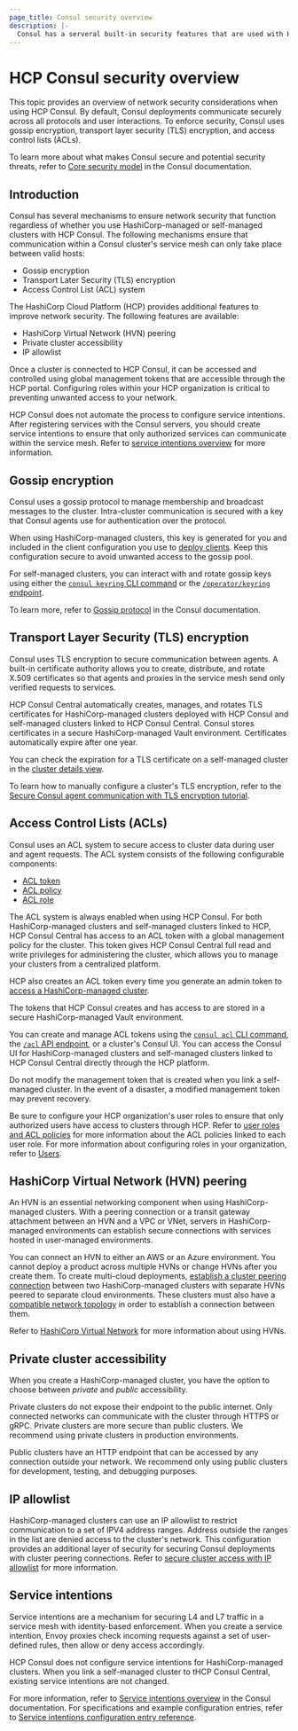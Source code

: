```yaml
---
page_title: Consul security overview
description: |-
  Consul has a serveral built-in security features that are used with HCP Consul. Learn what makes HCP Consul secure and the role you play in network security.
---
```


# HCP Consul security overview

This topic provides an overview of network security considerations when using HCP Consul. By default, Consul deployments communicate securely across all protocols and user interactions. To enforce security, Consul uses gossip encryption, transport layer security (TLS) encryption, and access control lists (ACLs).

To learn more about what makes Consul secure and potential security threats, refer to [Core security model](/consul/docs/security) in the Consul documentation.

## Introduction

Consul has several mechanisms to ensure network security that function regardless of whether you use HashiCorp-managed or self-managed clusters with HCP Consul. The following mechanisms ensure that communication within a Consul cluster's service mesh can only take place between valid hosts:

- Gossip encryption
- Transport Later Security (TLS) encryption
- Access Control List (ACL) system

The HashiCorp Cloud Platform (HCP) provides additional features to improve network security. The following features are available:

- HashiCorp Virtual Network (HVN) peering
- Private cluster accessibility
- IP allowlist

Once a cluster is connected to HCP Consul, it can be accessed and controlled using global management tokens that are accessible through the HCP portal. Configuring roles within your HCP organization is critical to preventing unwanted access to your network.

HCP Consul does not automate the process to configure service intentions. After registering services with the Consul servers, you should create service intentions to ensure that only authorized services can communicate within the service mesh. Refer to [service intentions overview](/consul/docs/connect/intentions) for more information.

## Gossip encryption

Consul uses a gossip protocol to manage membership and broadcast messages to the cluster. Intra-cluster communication is secured with a key that Consul agents use for authentication over the protocol.

When using HashiCorp-managed clusters, this key is generated for you and included in the client configuration you use to [deploy clients](/hcp/docs/consul/hcp-managed/clients). Keep this configuration secure to avoid unwanted access to the gossip pool.

For self-managed clusters, you can interact with and rotate gossip keys using either the [`consul keyring` CLI command](/consul/commands/keyring) or the [`/operator/keyring` endpoint](/consul/api-docs/operator/keyring).

To learn more, refer to [Gossip protocol](/consul/docs/architecture/gossip) in the Consul documentation.

## Transport Layer Security (TLS) encryption

Consul uses TLS encryption to secure communication between agents. A built-in certificate authority allows you to create, distribute, and rotate X.509 certificates so that agents and proxies in the service mesh send only verified requests to services.

HCP Consul Central automatically creates, manages, and rotates TLS certificates for HashiCorp-managed clusters deployed with HCP Consul and self-managed clusters linked to HCP Consul Central. Consul stores certificates in a secure HashiCorp-managed Vault environment. Certificates automatically expire after one year.

You can check the expiration for a TLS certificate on a self-managed cluster in the [cluster details view](/hcp/docs/consul/monitor/consul-central/network-views#cluster-details).

To learn how to manually configure a cluster's TLS encryption, refer to the [Secure Consul agent communication with TLS encryption tutorial](/consul/tutorials/security/tls-encryption-secure).

## Access Control Lists (ACLs)

Consul uses an ACL system to secure access to cluster data during user and agent requests. The ACL system consists of the following configurable components:

- [ACL token](/consul/docs/security/acl/tokens)
- [ACL policy](/consul/docs/security/acl/acl-policies)
- [ACL role](/consul/docs/security/acl/acl-roles)

The ACL system is always enabled when using HCP Consul. For both HashiCorp-managed clusters and self-managed clusters linked to HCP, HCP Consul Central has access to an ACL token with a global management policy for the cluster. This token gives HCP Consul Central full read and write privileges for administering the cluster, which allows you to manage your clusters from a centralized platform.

HCP also creates an ACL token every time you generate an admin token to [access a HashiCorp-managed cluster](/hcp/docs/consul/hcp-managed/access).

The tokens that HCP Consul creates and has access to are stored in a secure HashiCorp-managed Vault environment.

You can create and manage ACL tokens using the [`consul acl` CLI command](/consul/commands/acl), the [`/acl` API endpoint](/consul/api-docs/acl), or a cluster's Consul UI. You can access the Consul UI for HashiCorp-managed clusters and self-managed clusters linked to HCP Consul Central directly through the HCP platform.

Do not modify the management token that is created when you link a self-managed cluster. In the event of a disaster, a modified management token may prevent recovery.

Be sure to configure your HCP organization's user roles to ensure that only authorized users have access to clusters through HCP. Refer to [user roles and ACL policies](/hcp/docs/consul/self-managed#user-roles-and-acl-policies) for more information about the ACL policies linked to each user role. For more information about configuring roles in your organization, refer to [Users](/hcp/docs/hcp/admin/users).

## HashiCorp Virtual Network (HVN) peering

An HVN is an essential networking component when using HashiCorp-managed clusters. With a peering connection or a transit gateway attachment between an HVN and a VPC or VNet, servers in HashiCorp-managed environments can establish secure connections with services hosted in user-managed environments.

You can connect an HVN to either an AWS or an Azure environment. You cannot deploy a product across multiple HVNs or change HVNs after you create them. To create multi-cloud deployments, [establish a cluster peering connection](/hcp/docs/consul/extend/cluster-peering/establish) between two HashiCorp-managed clusters with separate HVNs peered to separate cloud environments. These clusters must also have a [compatible network topology](/hcp/docs/consul/concepts/network-topologies) in order to establish a connection between them.

Refer to [HashiCorp Virtual Network](/hcp/docs/hcp/network) for more information about using HVNs.

## Private cluster accessibility

When you create a HashiCorp-managed cluster, you have the option to choose between *private* and *public* accessibility.

Private clusters do not expose their endpoint to the public internet. Only connected networks can communicate with the cluster through HTTPS or gRPC. Private clusters are more secure than public clusters. We recommend using private clusters in production environments.

Public clusters have an HTTP endpoint that can be accessed by any connection outside your network. We recommend only using public clusters for development, testing, and debugging purposes.

## IP allowlist

HashiCorp-managed clusters can use an IP allowlist to restrict communication to a set of IPV4 address ranges. Address outside the ranges in the list are denied access to the cluster's network. This configuration provides an additional layer of security for securing Consul deployments with cluster peering connections. Refer to [secure cluster access with IP allowlist](/hcp/docs/consul/secure/ip-allowlist) for more information.

## Service intentions

Service intentions are a mechanism for securing L4 and L7 traffic in a service mesh with identity-based enforcement. When you create a service intention, Envoy proxies check incoming requests against a set of user-defined rules, then allow or deny access accordingly.

HCP Consul does not configure service intentions for HashiCorp-managed clusters. When you link a self-managed cluster to tHCP Consul Central, existing service intentions are not changed.

For more information, refer to [Service intentions overview](/consul/docs/connect/intentions) in the Consul documentation. For specifications and example configuration entries, refer to [Service intentions configuration entry reference](/consul/docs/connect/config-entries/service-intentions).